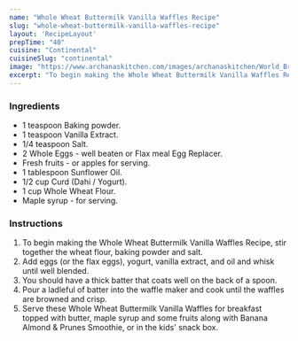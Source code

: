 ---
name: "Whole Wheat Buttermilk Vanilla Waffles Recipe"
slug: "whole-wheat-buttermilk-vanilla-waffles-recipe"
layout: 'RecipeLayout'
prepTime: "40"
cuisine: "Continental"
cuisineSlug: "continental"
image: "https://www.archanaskitchen.com/images/archanaskitchen/World_Breakfast/Whole_Wheat_Buttermilk_Vanilla_Waffles-5.jpg"
excerpt: "To begin making the Whole Wheat Buttermilk Vanilla Waffles Recipe, stir together the wheat flour, baking powder and salt"
---

### Ingredients

- 1 teaspoon Baking powder.
- 1 teaspoon Vanilla Extract.
- 1/4 teaspoon Salt.
- 2 Whole Eggs - well beaten or Flax meal Egg Replacer.
- Fresh fruits - or apples for serving.
- 1 tablespoon Sunflower Oil.
- 1/2 cup Curd (Dahi / Yogurt).
- 1 cup Whole Wheat Flour.
- Maple syrup - for serving.

### Instructions

1. To begin making the Whole Wheat Buttermilk Vanilla Waffles Recipe, stir together the wheat flour, baking powder and salt.
1. Add eggs (or the flax eggs), yogurt, vanilla extract, and oil and whisk until well blended.
1. You should have a thick batter that coats well on the back of a spoon.
1. Pour a ladleful of batter into the waffle maker and cook until the waffles are browned and crisp.
1. Serve these Whole Wheat Buttermilk Vanilla Waffles for breakfast topped with butter, maple syrup and some fruits along with Banana Almond & Prunes Smoothie, or in the kids' snack box.

